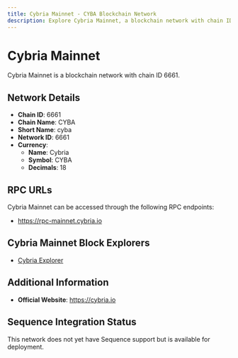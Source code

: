 ```yaml
--- 
title: Cybria Mainnet - CYBA Blockchain Network
description: Explore Cybria Mainnet, a blockchain network with chain ID 6661. Learn about its native currency, Cybria, and how to interact with the network.
---
```


# Cybria Mainnet

Cybria Mainnet is a blockchain network with chain ID 6661.

## Network Details

- **Chain ID**: 6661
- **Chain Name**: CYBA
- **Short Name**: cyba
- **Network ID**: 6661
- **Currency**: 
  - **Name**: Cybria
  - **Symbol**: CYBA
  - **Decimals**: 18

## RPC URLs

Cybria Mainnet can be accessed through the following RPC endpoints:

- https://rpc-mainnet.cybria.io

## Cybria Mainnet Block Explorers

- [Cybria Explorer](https://cybascan.io)

## Additional Information

- **Official Website**: https://cybria.io

## Sequence Integration Status

This network does not yet have Sequence support but is available for deployment.
